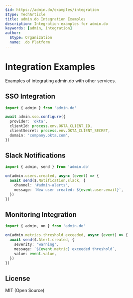 ```yaml
---
$id: https://admin.do/examples/integration
$type: TechArticle
title: admin.do Integration Examples
description: Integration examples for admin.do
keywords: [admin, integration]
author:
  $type: Organization
  name: .do Platform
---
```


# Integration Examples

Examples of integrating admin.do with other services.

## SSO Integration

```typescript
import { admin } from 'admin.do'

await admin.sso.configure({
  provider: 'okta',
  clientId: process.env.OKTA_CLIENT_ID,
  clientSecret: process.env.OKTA_CLIENT_SECRET,
  domain: 'company.okta.com',
})
```

## Slack Notifications

```typescript
import { admin, send } from 'admin.do'

on(admin.users.created, async (event) => {
  await send($.Notification.slack, {
    channel: '#admin-alerts',
    message: `New user created: ${event.user.email}`,
  })
})
```

## Monitoring Integration

```typescript
import { admin, on } from 'admin.do'

on(admin.metrics.threshold_exceeded, async (event) => {
  await send($.Alert.created, {
    severity: 'warning',
    message: `${event.metric} exceeded threshold`,
    value: event.value,
  })
})
```

## License

MIT (Open Source)
